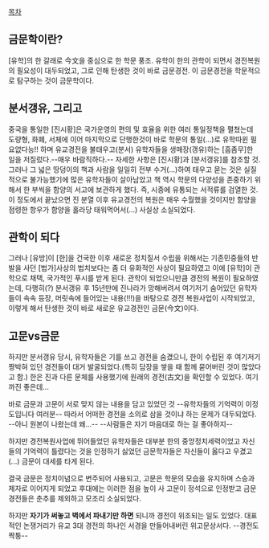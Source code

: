 [[목차]]
== 금문학이란? ==

[유학]의 한 갈래로 今文을 중심으로 한 학문 풍조. 유학이 한의 관학이 되면서 경전복원의 필요성이 대두되었고, 그로 인해 탄생한 것이 바로 금문경전. 이 금문경전을 학문적으로 탐구하는 것이 금문학이다.

== 분서갱유, 그리고 ==

중국을 통일한 [진시황]은 국가운영의 편의 및 효율을 위한 여러 통일정책을 펼쳤는데 도량형, 화폐, 서체에 이어 마지막으로 단행한것이 바로 학문의 통일(...)로 유학따윈 필요없다능!! 하며 유교경전을 불태우고(분서) 유학자들을 생매장(갱유)하는 [흠좀무]한 일을 저질렀다.--매우 바람직하다.-- 자세한 사항은 [진시황]과 [분서갱유]를 참조할 것.
그러나 그 넓은 땅덩이의 책과 사람을 일일히 전부 수거(...)하여 태우고 묻는 것은 실질적으로 불가능했기에 많은 유학자들이 살아남았고 책 역시 학문의 다양성을 존중하기 위해서 한 부씩을 함양의 서고에 보관하게 했다. 즉, 시중에 유통되는 서적류를 검열한 것. 이 정도에서 끝났으면 진 분열 이후 유교경전의 복원은 매우 수월했을 것이지만 함양을 점령한 항우가 함양을 홀라당 태워먹어서(...) 사실상 소실되었다.

== 관학이 되다 ==

그러나 [유방]이 [한]을 건국한 이후 새로운 정치질서 수립을 위해서는 기존민중들의 반발을 사던 [법가]사상의 법치보다는 좀 더 유화적인 사상이 필요하였고 이에 [유학]이 관학으로 채택, 국가적인 푸시를 받게 된다.
관학이 되었으니만큼 경전의 복원이 필요하였는데, 다행히(?) 분서갱유 후 15년만에 진나라가 망해버려서 여기저기 숨어있던 유학자들이 속속 등장, 머릿속에 들어있는 내용(!!!)을 바탕으로 경전 복원사업이 시작되었고, 이렇게 해서 탄생한 것이 바로 새로운 유교경전인 금문(今文)이다. 

== 고문vs금문 ==

하지만 분서갱유 당시, 유학자들은 기를 쓰고 경전을 숨겼으니, 한이 수립된 후 여기저기 짱박혀 있던 경전들이 대거 발굴되었다.(특히 담장을 쌓을 때 함께 묻어버린 것이 많았다고 함.) 한은 진과 다른 문체를 사용했기에 원래의 경전(古文)을 확인할 수 있었다. 여기까진 좋은데...

바로 금문과 고문이 서로 맞지 않는 내용을 담고 있었던 것 --유학자들의 기억력이 이정도입니다 여러분-- 따라서 어떠한 경전을 소의로 삼을 것이냐 하는 문제가 대두되었다. --아니 원본이 나왔는데 왜...-- --사람들은 자기 마음대로 하는 걸 좋아하지--

하지만 경전복원사업에 뛰어들었던 유학자들은 대부분 한의 중앙정치세력이었고 자신들의 기억력이 틀렸다는 것을 인정하기 싫었던 금문학자들은 자신들이 옳다고 우겼고(...) 금문이 대세를 타게 된다.

결국 금문은 정치이념으로 변주되어 사용되고, 고문은 학문의 모습을 유지하며 스승과 제자로 이어지게 되었고 후대에는 이러한 점을 높이 사 고문이 정석으로 인정받고 금문경전들은 춘추를 제외하고 모조리 소실되었다. 

하지만 '''자기가 써놓고 벽에서 파내기만 하면''' 되니까 경전이 위조되는 일도 있었다. 대표적인 논쟁거리가 유교 3대 경전의 하나인 서경을 만들어내버린 위고문상서다. --경전도 짝퉁--
